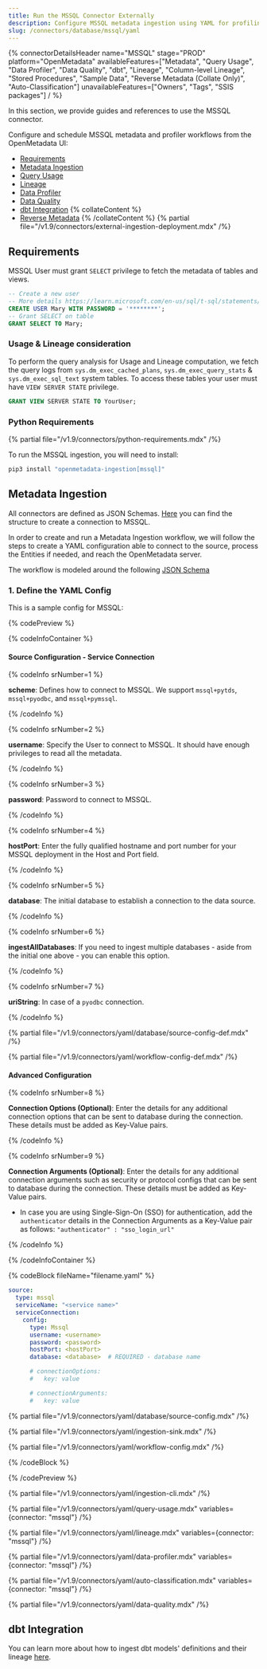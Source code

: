 ```yaml
---
title: Run the MSSQL Connector Externally
description: Configure MSSQL metadata ingestion using YAML for profiling, table structure extraction, and lineage syncing.
slug: /connectors/database/mssql/yaml
---
```



{% connectorDetailsHeader
name="MSSQL"
stage="PROD"
platform="OpenMetadata"
availableFeatures=["Metadata", "Query Usage", "Data Profiler", "Data Quality", "dbt", "Lineage", "Column-level Lineage", "Stored Procedures", "Sample Data", "Reverse Metadata (Collate Only)", "Auto-Classification"]
unavailableFeatures=["Owners", "Tags", "SSIS packages"]
/ %}

In this section, we provide guides and references to use the MSSQL connector.

Configure and schedule MSSQL metadata and profiler workflows from the OpenMetadata UI:

- [Requirements](#requirements)
- [Metadata Ingestion](#metadata-ingestion)
- [Query Usage](#query-usage)
- [Lineage](#lineage)
- [Data Profiler](#data-profiler)
- [Data Quality](#data-quality)
- [dbt Integration](#dbt-integration)
{% collateContent %}
- [Reverse Metadata](/applications/reverse-metadata)
{% /collateContent %}
{% partial file="/v1.9/connectors/external-ingestion-deployment.mdx" /%}

## Requirements

MSSQL User must grant `SELECT` privilege to fetch the metadata of tables and views.

```sql
-- Create a new user
-- More details https://learn.microsoft.com/en-us/sql/t-sql/statements/create-user-transact-sql?view=sql-server-ver16
CREATE USER Mary WITH PASSWORD = '********';
-- Grant SELECT on table
GRANT SELECT TO Mary;
```

### Usage & Lineage consideration

To perform the query analysis for Usage and Lineage computation, we fetch the query logs from `sys.dm_exec_cached_plans`, `sys.dm_exec_query_stats` &  `sys.dm_exec_sql_text` system tables. To access these tables your user must have `VIEW SERVER STATE` privilege.

```sql
GRANT VIEW SERVER STATE TO YourUser;
```

### Python Requirements

{% partial file="/v1.9/connectors/python-requirements.mdx" /%}

To run the MSSQL ingestion, you will need to install:

```bash
pip3 install "openmetadata-ingestion[mssql]"
```

## Metadata Ingestion

All connectors are defined as JSON Schemas.
[Here](https://github.com/open-metadata/OpenMetadata/blob/main/openmetadata-spec/src/main/resources/json/schema/entity/services/connections/database/mssqlConnection.json)
you can find the structure to create a connection to MSSQL.

In order to create and run a Metadata Ingestion workflow, we will follow
the steps to create a YAML configuration able to connect to the source,
process the Entities if needed, and reach the OpenMetadata server.

The workflow is modeled around the following
[JSON Schema](https://github.com/open-metadata/OpenMetadata/blob/main/openmetadata-spec/src/main/resources/json/schema/metadataIngestion/workflow.json)

### 1. Define the YAML Config

This is a sample config for MSSQL:


{% codePreview %}

{% codeInfoContainer %}

#### Source Configuration - Service Connection

{% codeInfo srNumber=1 %}

**scheme**: Defines how to connect to MSSQL. We support `mssql+pytds`, `mssql+pyodbc`, and `mssql+pymssql`.

{% /codeInfo %}

{% codeInfo srNumber=2 %}

**username**: Specify the User to connect to MSSQL. It should have enough privileges to read all the metadata.

{% /codeInfo %}

{% codeInfo srNumber=3 %}

**password**: Password to connect to MSSQL.

{% /codeInfo %}

{% codeInfo srNumber=4 %}

**hostPort**: Enter the fully qualified hostname and port number for your MSSQL deployment in the Host and Port field.

{% /codeInfo %}

{% codeInfo srNumber=5 %}

**database**: The initial database to establish a connection to the data source.

{% /codeInfo %}

{% codeInfo srNumber=6 %}

**ingestAllDatabases**: If you need to ingest multiple databases - aside from the initial one above - you can enable this option.

{% /codeInfo %}

{% codeInfo srNumber=7 %}

**uriString**: In case of a `pyodbc` connection.

{% /codeInfo %}


{% partial file="/v1.9/connectors/yaml/database/source-config-def.mdx" /%}

<IngestionSinkDef />

{% partial file="/v1.9/connectors/yaml/workflow-config-def.mdx" /%}

#### Advanced Configuration

{% codeInfo srNumber=8 %}

**Connection Options (Optional)**: Enter the details for any additional connection options that can be sent to database during the connection. These details must be added as Key-Value pairs.

{% /codeInfo %}

{% codeInfo srNumber=9 %}

**Connection Arguments (Optional)**: Enter the details for any additional connection arguments such as security or protocol configs that can be sent to database during the connection. These details must be added as Key-Value pairs.

- In case you are using Single-Sign-On (SSO) for authentication, add the `authenticator` details in the Connection Arguments as a Key-Value pair as follows: `"authenticator" : "sso_login_url"`

{% /codeInfo %}

{% /codeInfoContainer %}

{% codeBlock fileName="filename.yaml" %}

```yaml {% isCodeBlock=true %}
source:
  type: mssql
  serviceName: "<service name>"
  serviceConnection:
    config:
      type: Mssql
      username: <username>
      password: <password>
      hostPort: <hostPort>
      database: <database>  # REQUIRED - database name
```
```yaml {% srNumber=8 %}
      # connectionOptions:
      #   key: value
```
```yaml {% srNumber=9 %}
      # connectionArguments:
      #   key: value
```

{% partial file="/v1.9/connectors/yaml/database/source-config.mdx" /%}

{% partial file="/v1.9/connectors/yaml/ingestion-sink.mdx" /%}

{% partial file="/v1.9/connectors/yaml/workflow-config.mdx" /%}

{% /codeBlock %}

{% /codePreview %}

{% partial file="/v1.9/connectors/yaml/ingestion-cli.mdx" /%}

{% partial file="/v1.9/connectors/yaml/query-usage.mdx" variables={connector: "mssql"} /%}

{% partial file="/v1.9/connectors/yaml/lineage.mdx" variables={connector: "mssql"} /%}

{% partial file="/v1.9/connectors/yaml/data-profiler.mdx" variables={connector: "mssql"} /%}

{% partial file="/v1.9/connectors/yaml/auto-classification.mdx" variables={connector: "mssql"} /%}

{% partial file="/v1.9/connectors/yaml/data-quality.mdx" /%}

## dbt Integration

You can learn more about how to ingest dbt models' definitions and their lineage [here](/connectors/ingestion/workflows/dbt).

